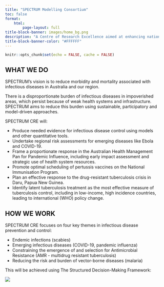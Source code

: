 ```yaml
---
title: "SPECTRUM Modelling Consortium"
toc: false
format:
    html:
        page-layout: full
title-block-banner: images/home_bg.png
description: "A Centre of Research Excellence aimed at enhancing national and regional decision making to improve the control of infectious diseases, strengthen health systems and reduce these risks in Australia and the Asia Pacific region through collaboration, partnerships and model-based evidence to aid decision making."
title-block-banner-color: "#FFFFFF"
---
```



```r
knitr::opts_chunk$set(echo = FALSE, cache = FALSE)
```


## WHAT WE DO
SPECTRUM's vision is to reduce morbidity and mortality associated with infectious diseases in Australia and our region.

There is a disproportionate burden of infectious diseases in impoverished areas, which persist because of weak health systems and infrastructure. SPECTRUM aims to reduce this burden using sustainable, participatory and model-driven approaches.

SPECTRUM CRE will:

* Produce needed evidence for infectious disease control using models and other quantitative tools.
* Undertake regional risk assessments for emerging diseases like Ebola and COVID-19.
* Frame a proportionate response in the Australian Health Management Pan for Pandemic Influence, including early impact assessment and strategic use of health system resources.
* Promote optimal scheduling of pertussis vaccines on the National Immunisation Program.
* Plan an effective response to the drug-resistant tuberculosis crisis in Daru, Papua New Guinea.
* Identify latent tuberculosis treatment as the most effective measure of tuberculosis control, including in low-income, high incidence countries, leading to international (WHO) policy change.

## HOW WE WORK
SPECTRUM CRE focuses on four key themes in infectious disease prevention and control:

* Endemic infections (scabies)
* Emerging infectious diseases (COVID-19, pandemic influenza)
* Constraining the emergence of and selection for Antimicrobial Resistance (AMR - multidrug resistant tuberculosis)
* Reducing the risk and burden of vector-borne diseases (malaria)

This will be achieved using The Structured Decision-Making Framework: 

![](images/decision_making_process.png)